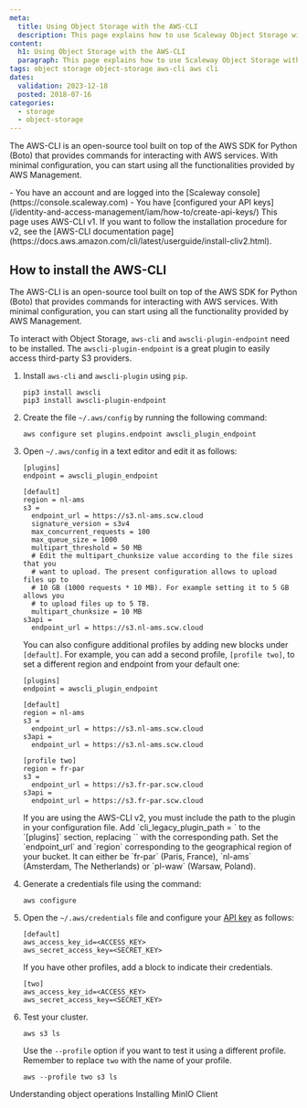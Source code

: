 ```yaml
---
meta:
  title: Using Object Storage with the AWS-CLI
  description: This page explains how to use Scaleway Object Storage with AWS-CLI.
content:
  h1: Using Object Storage with the AWS-CLI
  paragraph: This page explains how to use Scaleway Object Storage with AWS-CLI.
tags: object storage object-storage aws-cli aws cli
dates:
  validation: 2023-12-18
  posted: 2018-07-16
categories:
  - storage
  - object-storage
---
```


The AWS-CLI is an open-source tool built on top of the AWS SDK for Python (Boto) that provides commands for interacting with AWS services. With minimal configuration, you can start using all the functionalities provided by AWS Management.

<Macro id="requirements" />

<Message type="requirement">
  - You have an account and are logged into the [Scaleway console](https://console.scaleway.com)
  - You have [configured your API keys](/identity-and-access-management/iam/how-to/create-api-keys/)
</Message>

<Message type="note">
  This page uses AWS-CLI v1. If you want to follow the installation procedure for v2, see the [AWS-CLI documentation page](https://docs.aws.amazon.com/cli/latest/userguide/install-cliv2.html). 
</Message>

## How to install the AWS-CLI

The AWS-CLI is an open-source tool built on top of the AWS SDK for Python (Boto) that provides commands for interacting with AWS services. With minimal configuration, you can start using all the functionality provided by AWS Management.

To interact with Object Storage, `aws-cli` and `awscli-plugin-endpoint` need to be installed. The `awscli-plugin-endpoint` is a great plugin to easily access third-party S3 providers.

1. Install `aws-cli` and `awscli-plugin` using `pip`.
    ```
    pip3 install awscli
    pip3 install awscli-plugin-endpoint
    ```
2. Create the file `~/.aws/config` by running the following command:
    ```
    aws configure set plugins.endpoint awscli_plugin_endpoint
    ```
3. Open `~/.aws/config` in a text editor and edit it as follows:
    ```
    [plugins]
    endpoint = awscli_plugin_endpoint

    [default]
    region = nl-ams
    s3 =
      endpoint_url = https://s3.nl-ams.scw.cloud
      signature_version = s3v4
      max_concurrent_requests = 100
      max_queue_size = 1000
      multipart_threshold = 50 MB
      # Edit the multipart_chunksize value according to the file sizes that you
      # want to upload. The present configuration allows to upload files up to
      # 10 GB (1000 requests * 10 MB). For example setting it to 5 GB allows you
      # to upload files up to 5 TB.
      multipart_chunksize = 10 MB
    s3api =
      endpoint_url = https://s3.nl-ams.scw.cloud
    ```
    You can also configure additional profiles by adding new blocks under `[default]`. For example, you can add a second profile, `[profile two]`, to set a different region and endpoint from your default one:

    ```
    [plugins]
    endpoint = awscli_plugin_endpoint

    [default]
    region = nl-ams
    s3 =
      endpoint_url = https://s3.nl-ams.scw.cloud
    s3api =
      endpoint_url = https://s3.nl-ams.scw.cloud

    [profile two]
    region = fr-par
    s3 =
      endpoint_url = https://s3.fr-par.scw.cloud
    s3api =
      endpoint_url = https://s3.fr-par.scw.cloud
    ```

    <Message type="important">
      If you are using the AWS-CLI v2, you must include the path to the plugin in your configuration file. Add `cli_legacy_plugin_path = <path-to-plugin>` to the `[plugins]` section, replacing `<path-to-plugin>` with the corresponding path. 
    </Message>

    <Message type="note">
      Set the `endpoint_url` and `region` corresponding to the geographical region of your bucket. It can either be `fr-par` (Paris, France), `nl-ams` (Amsterdam, The Netherlands) or `pl-waw` (Warsaw, Poland).
    </Message>
4. Generate a credentials file using the command:
    ```
    aws configure
    ```
5. Open the `~/.aws/credentials` file and configure your [API key](/identity-and-access-management/iam/how-to/create-api-keys/) as follows:
    ```
    [default]
    aws_access_key_id=<ACCESS_KEY>
    aws_secret_access_key=<SECRET_KEY>
    ```
    If you have other profiles, add a block to indicate their credentials.

    ```
    [two]
    aws_access_key_id=<ACCESS_KEY>
    aws_secret_access_key=<SECRET_KEY>
    ```
6. Test your cluster.
    ```
    aws s3 ls
    ```
    Use the `--profile` option if you want to test it using a different profile. Remember to replace `two` with the name of your profile. 
    ```
    aws --profile two s3 ls
    ```

<Navigation title="See also">
  <PreviousButton to="/storage/object/api-cli/object-operations">Understanding object operations</PreviousButton>
  <NextButton to="/storage/object/api-cli/installing-minio-client">Installing MinIO Client</NextButton>
</Navigation>
